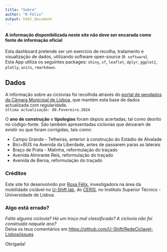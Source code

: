 ```yaml
---
title: "Sobre"
author: "R Félix"
output: html_document
---
```



#### A informação disponibilizada neste site não deve ser encarada como fonte de informação oficial  
Esta dashboard pretende ser um exercício de recolha, tratamento e visualização de dados, utilizando software open-source (`R software`).  
Esta App utiliza os seguintes packages: `shiny`, `sf`, `leaflet`, `dplyr`, `ggplot2`, `plotly`, `units`, `rmarkdown`.  

  
## Dados

A informação sobre as ciclovias foi recolhida através do [portal de geodados da Câmara Municipal de Lisboa](https://geodados-cml.hub.arcgis.com/datasets/rede-cicl%C3%A1vel/), que mantém esta base de dados actualizada com regularidade.  
`última actualização: 08.Fevereiro.2024`  
  
O **ano de construção** e **tipologias** foram depois acertadas, tal como desrito no código-fonte.
São também apresentadas ciclovias que deixaram de existir ou que foram corrigidas, tais como:  

*   Campo Grande - Telheiras, anterior à construção do Estádio de Alvalade
*   Bici+BUS na Avenida da Liberdade, antes de passarem paras as laterais
*   Braço de Prata - Matinha, reformulação do traçado
*   Avenida Almirante Reis, reformulação do traçado
*   Avenida de Berna, reformulação do traçado


### Créditos

Este site foi desenvolvido por [Rosa Félix](http://rosafelix.bike), investigadora na área da mobilidade ciclável no [U-Shift lab](https://ushift.tecnico.ulisboa.pt), do [CERIS](http://ceris.pt), no Instituto Superior Técnico - Universidade de Lisboa.

### Algo está errado?

_Falta alguma ciclovia? Há um troço mal classificado? A ciclovia não foi construída naquele ano?_  
Deixa os teus comentários em <https://github.com/U-Shift/RedeCiclavel-Lisboa/issues>  
  
Obrigada!
